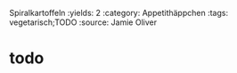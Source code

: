Spiralkartoffeln
:yields: 2
:category: Appetithäppchen
:tags: vegetarisch;TODO
:source: Jamie Oliver

# todo

